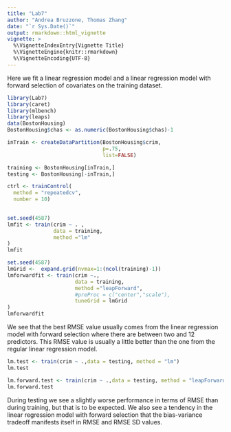```yaml
---
title: "Lab7"
author: "Andrea Bruzzone, Thomas Zhang"
date: "`r Sys.Date()`"
output: rmarkdown::html_vignette
vignette: >
  %\VignetteIndexEntry{Vignette Title}
  %\VignetteEngine{knitr::rmarkdown}
  %\VignetteEncoding{UTF-8}
---
```


Here we fit a linear regression model and a linear regression model with forward selection of covariates
on the training dataset. 

```r
library(Lab7)
library(caret)
library(mlbench)
library(leaps)
data(BostonHousing)
BostonHousing$chas <- as.numeric(BostonHousing$chas)-1

```


```r
inTrain <- createDataPartition(BostonHousing$crim,
                               p=.75,
                               list=FALSE)

training <- BostonHousing[inTrain,]
testing <- BostonHousing[-inTrain,]

ctrl <- trainControl(
  method = "repeatedcv",
  number = 10)
  

set.seed(4587)
lmfit <- train(crim ~ . ,
               data = training,
               method ="lm"
)
lmfit
```


```r
set.seed(4587)
lmGrid <-  expand.grid(nvmax=1:(ncol(training)-1))
lmforwardfit <- train(crim ~.,
                      data = training,
                      method ="leapForward",
                      #preProc = c("center","scale"),
                      tuneGrid = lmGrid
)
lmforwardfit

```

We see that the best RMSE value usually comes from the linear regression model with forward selection where there are between two and 12 predictors. This RMSE value is usually a little better than the one from the regular linear regression model.
```r
lm.test <- train(crim ~ .,data = testing, method = "lm")
lm.test

lm.forward.test <- train(crim ~ .,data = testing, method = "leapForward",tuneGrid = lmGrid)
lm.forward.test
```
During testing we see a slightly worse performance in terms of RMSE than during training, but that is to be expected.
We also see a tendency in the linear regression model with forward selection that the bias-variance tradeoff manifests itself in RMSE and RMSE SD values.
